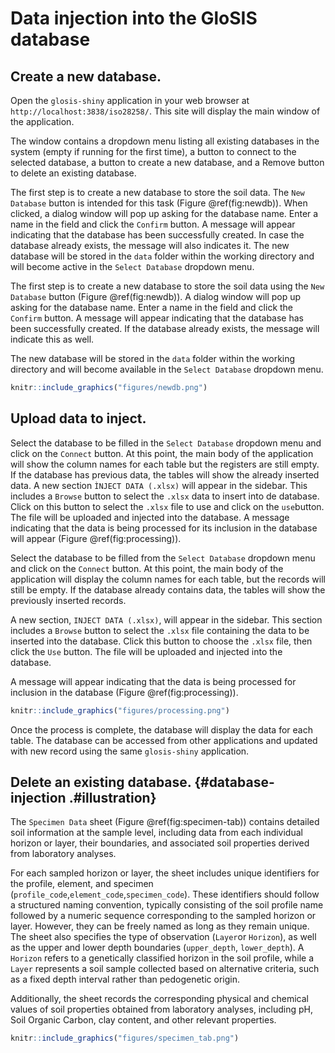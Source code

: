 # **Data injection into the GloSIS database**

## Create a new database.

Open the `glosis-shiny` application in your web browser at `http://localhost:3838/iso28258/`. This site will display the main window of the application.

The window contains a dropdown menu listing all existing databases in the system (empty if running for the first time), a button to connect to the selected database, a button to create a new database, and a Remove button to delete an existing database.

The first step is to create a new database to store the soil data. The `New Database` button is intended for this task (Figure \@ref(fig:newdb)). When clicked, a dialog window will pop up asking for the database name. Enter a name in the field and click the `Confirm` button. A message will appear indicating that the database has been successfully created. In case the database already exists, the message will also indicates it. The new database will be stored in the `data` folder within the working directory and will become active in the `Select Database` dropdown menu.

The first step is to create a new database to store the soil data using the `New Database` button (Figure @ref(fig:newdb)). A dialog window will pop up asking for the database name. Enter a name in the field and click the `Confirm` button. A message will appear indicating that the database has been successfully created. If the database already exists, the message will indicate this as well.

The new database will be stored in the `data` folder within the working directory and will become available in the `Select Database` dropdown menu.

```r
knitr::include_graphics("figures/newdb.png")
```

## Upload data to inject.

Select the database to be filled in the `Select Database` dropdown menu and click on the `Connect` button. At this point, the main body of the application will show the column names for each table but the registers are still empty. If the database has previous data, the tables will show the already inserted data. A new section `ÌNJECT DATA (.xlsx)` will appear in the sidebar. This includes a `Browse` button to select the `.xlsx` data to insert into de database. Click on this button to select the `.xlsx` file to use and click on the `use`button. The file will be uploaded and injected into the database. A message indicating that the data is being processed for its inclusion in the database will appear (Figure \@ref(fig:processing)).


Select the database to be filled from the `Select Database` dropdown menu and click on the `Connect` button. At this point, the main body of the application will display the column names for each table, but the records will still be empty. If the database already contains data, the tables will show the previously inserted records.

A new section, `INJECT DATA (.xlsx)`, will appear in the sidebar. This section includes a `Browse` button to select the `.xlsx` file containing the data to be inserted into the database. Click this button to choose the `.xlsx` file, then click the `Use` button. The file will be uploaded and injected into the database.

A message will appear indicating that the data is being processed for inclusion in the database (Figure @ref(fig:processing)).

```r
knitr::include_graphics("figures/processing.png")
```

Once the process is complete, the database will display the data for each table. The database can be accessed from other applications and updated with new record using the same `glosis-shiny` application.

## Delete an existing database. {#database-injection .#illustration}

The `Specimen Data` sheet (Figure \@ref(fig:specimen-tab)) contains detailed soil information at the sample level, including data from each individual horizon or layer, their boundaries, and associated soil properties derived from laboratory analyses.

For each sampled horizon or layer, the sheet includes unique identifiers for the profile, element, and specimen (`profile_code`,`element_code`,`specimen_code`). These identifiers should follow a structured naming convention, typically consisting of the soil profile name followed by a numeric sequence corresponding to the sampled horizon or layer. However, they can be freely named as long as they remain unique. The sheet also specifies the type of observation (`Layer`or `Horizon`), as well as the upper and lower depth boundaries (`upper_depth`, `lower_depth`). A `Horizon` refers to a genetically classified horizon in the soil profile, while a `Layer` represents a soil sample collected based on alternative criteria, such as a fixed depth interval rather than pedogenetic origin.

Additionally, the sheet records the corresponding physical and chemical values of soil properties obtained from laboratory analyses, including pH, Soil Organic Carbon, clay content, and other relevant properties.

```r
knitr::include_graphics("figures/specimen_tab.png")
```
